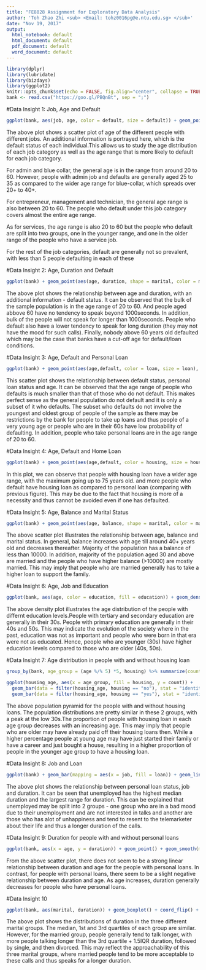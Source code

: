 ```yaml
---
title: "FE8828 Assignment for Exploratory Data Analysis"
author: 'Toh Zhao Zhi <sub> <Email: tohz0016pg@e.ntu.edu.sg> </sub>'
date: "Nov 19, 2017"
output:
  html_notebook: default
  html_document: default
  pdf_document: default
  word_document: default
---
```

```r
library(dplyr)
library(lubridate)
library(bizdays)
library(ggplot2)
knitr::opts_chunk$set(echo = FALSE, fig.align="center", collapse = TRUE, cache = T)
bank <- read.csv("https://goo.gl/PBQnBt", sep = ";")
```

#Data Insight 1: Job, Age and Default
```r
ggplot(bank, aes(job, age, color = default, size = default)) + geom_point(alpha = 0.2) + theme(axis.text.x = element_text(angle = 90, hjust = 1)) + ggtitle("Scatter Plot of Age in different Job Categories and Default Status")
```
The above plot shows a scatter plot of age of the different people with different jobs. An additional information is portrayed here, which is the default status of each individual.This allows us to study the age distribution of each job category as well as the age range that is more likely to default for each job category. 

For admin and blue collar, the general age is in the range from around 20 to 60. However, people with admin job and defaults are generally aged 25 to 35 as compared to the wider age range for blue-collar, which spreads over 20+ to 40+.

For entrepreneur, management and technician, the general age range is also between 20 to 60. The people who default under this job category covers almost the entire age range. 

As for services, the age range is also 20 to 60 but the people who default are split into two groups, one in the younger range, and one in the older range of the people who have a service job.

For the rest of the job categories, default are generally not so prevalent, with less than 5 people defaulting in each of these 

#Data Insight 2: Age, Duration and Default
```r
ggplot(bank) + geom_point(aes(age, duration, shape = marital, color = marital), alpha = 0.5) + ggtitle("Scatter Plot of Duration Against Age for People with Different Default Status")
```
The above plot shows the relationship between age and duration, with an additional information - default status. It can be observed that the bulk of the sample population is in the age range of 20 to 60. And people aged abbove 60 have no tendency to speak beyond 1000seconds. In addition, bulk of the people will not speak for longer than 1000seconds. People who default also have a lower tendency to speak for long duration (they may not have the mood for such calls). Finally, nobody above 60 years old defaulted which may be the case that banks have a cut-off age for default/loan conditions.

#Data Insight 3: Age, Default and Personal Loan
```r
ggplot(bank) + geom_point(aes(age,default, color = loan, size = loan), alpha = 0.5)+ ggtitle("Plot of Age for People with Different Default and Personal Loan Status")
```
This scatter plot shows the relationship between default status, personal loan status and age. It can be observed that the age range of people who defaults is much smaller than that of those who do not default. This makes perfect sense as the general population do not default and it is only a subset of it who defaults. The subset who defaults do not involve the youngest and oldest group of people of the sample as there may be restrictions by the bank for people to take up loans and thus people of a very young age or people who are in their 60s have low probability of defaulting. In addition, people who take personal loans are in the age range of 20 to 60. 

#Data Insight 4: Age, Default and Home Loan
```r
ggplot(bank) + geom_point(aes(age,default, color = housing, size = housing), alpha = 0.5) + ggtitle("Plot of Age for People with Different Default and Housing Loan Status")
```
In this plot, we can observe that people with housing loan have a wider age range, with the maximum going up to 75 years old. and more people who default have housing loan as compared to personal loan (comparing with previous figure). This may be due to the fact that housing is more of a necessity and thus cannot be avoided even if one has defaulted.

#Data Insight 5: Age, Balance and Marital Status
```r
ggplot(bank) + geom_point(aes(age, balance, shape = marital, color = marital), alpha = 0.5) + ggtitle("Scatter Plot of Balance Against Age for People with Different Marital Status")
```
The above scatter plot illustrates the relationship between age, balance and marital status. In general, balance increases with age till around 40+ years old and decreases thereafter. Majority of the population has a balance of less than 10000. In addition, majority of the population aged 30 and above are married and the people who have higher balance (>10000) are mostly married. This may imply that people who are married generally has to take a higher loan to support the family.

#Data Insight 6: Age, Job and Education
```r
ggplot(bank, aes(age, color = education, fill = education)) + geom_density(alpha =0.5) + ggtitle("Density Graph for Age for People with Different Education Levels")
```
The above density plot illustrates the age distribution of the people with differnt education levels.People with tertiary and secondary education are generally in their 30s. People with primary education are generally in their 40s and 50s. This may indicate the evolution of the society where in the past, education was not as important and people who were born in that era were not as educated. Hence, people who are younger (30s) have higher education levels compared to those who are older (40s, 50s).

#Data Insight 7: Age distribution in people with and without housing loan
```r
group_by(bank, age_group = (age %/% 5) *5, housing) %>% summarize(count = n()) %>% ungroup()-> housing_age

ggplot(housing_age, aes(x = age_group, fill = housing, y = count)) +
  geom_bar(data = filter(housing_age, housing == "no"), stat = "identity") + 
  geom_bar(data = filter(housing_age, housing == "yes"), stat = "identity", aes(y = -count)) +  scale_y_continuous(breaks = seq(-600,600,100), labels = abs(seq(-600,600,100))) + coord_flip() + xlab("Age Group") + ylab("Number of People") + ggtitle("Population Pyramid for People with and without Housing Loans")
```
The above population pyramid for the people with and without housing loans. The population distributions are pretty similar in these 2 groups, with a peak at the low 30s.The proportion of people with housing loan in each age group decreases with an increasing age. This may imply that people who are older may have already paid off their housing loans then. While a higher percentage people at young age may have just started their family or have a career and just bought a house, resulting in a higher proportion of people in the younger age group to have a housing loan.

#Data Insight 8: Job and Loan
```r
ggplot(bank) + geom_bar(mapping = aes(x = job, fill = loan)) + geom_line(aes(x = job, y = duration/3)) + geom_point(data = group_by(bank, job) %>% summarize(duration = median(duration/3)) %>% ungroup(), aes(x = job, y = duration), inherit.aes = FALSE) + scale_x_discrete(limit = rev(levels(reorder(bank$job, bank$duration, FUN = median)))) + xlab("Job sorted according to \nMedian Duration \n(Longest - Shortest)") + ylab("Count \n Duration/3") + coord_flip() + ggtitle("Duration and Personal Loan Status Chart for Different Job Categories")
```
The above plot shows the relationship between personal loan status, job and duration. It can be seen that unemployed has the highest median duration and the largest range for duration. This can be explained that unemployed may be split into 2 groups - one group who are in a bad mood due to their unemployment and are not interested in talks and another are those who has alot of unhappiness and tend to resent to the telemarketer about their life and thus a longer duration of the calls.

#Data Insight 9: Duration for people with and without personal loans
```r
ggplot(bank, aes(x = age, y = duration)) + geom_point() + geom_smooth(method = "lm") + facet_grid(.~loan) + ggtitle("Plot of Duration Against Age in \n People Without Personal Loan and People With Personal Loan")
```
From the above scatter plot, there does not seem to be a strong linear relationship between duration and age for the people with personal loans. In contrast, for people with personal loans, there seem to be a slight negative relationship between duration and age. As age increases, duration generally decreases for people who have personal loans.

#Data Insight 10
```r
ggplot(bank, aes(marital, duration)) + geom_boxplot() + coord_flip() + ggtitle("Box Plot of Duration for Different Marital Status")
```
The above plot shows the distributions of duration in the three different marital groups. The median, 1st and 3rd quartiles of each group are similar. However, for the married group, people generally tend to talk longer, with more people talking longer than the 3rd quartile + 1.5IQR duration, followed by single, and then divorced. This may reflect the approachability of this three marital groups, where married people tend to be more acceptable to these calls and thus speaks for a longer duration.